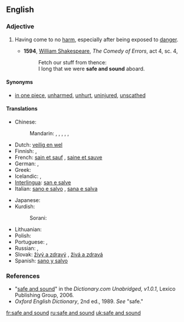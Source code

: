 ==English==

===Adjective===
{{en-adj|pos=[[safe]] [[and]] [[sound]]|-}}

# {{idiom}} Having come to no [[harm]], especially after being exposed to [[danger]].
#* '''1594''', [[w:William_Shakespeare|William Shakespeare]], ''The Comedy of Errors'', act 4, sc. 4,
#*: Fetch our stuff from thence:
#*: I long that we were '''safe and sound''' aboard.

====Synonyms====
* [[in one piece]], [[unharmed]], [[unhurt]], [[uninjured]], [[unscathed]]

====Translations====
{{trans-top|having come to no harm}}
* Chinese:
*: Mandarin: {{t|zh|安好|tr=ānhǎo|sc=Hani}}, {{t|zh|平安|tr=píng'ān|sc=Hani}}, {{t|zh|亳髮無傷|sc=Hani}}, {{t|zh|亳发无伤|tr=bòfāwúshāng|sc=Hani}}, {{t|zh|安然無恙|sc=Hani}}, {{t|zh|安然无恙|tr=ānránwúyàng|sc=Hani}}
* Dutch: [[veilig en wel]]
* Finnish: {{t+|fi|kunnossa}}, {{t-|fi|turvassa}}
* French: [[sain et sauf]] {{m}}, [[saine et sauve]] {{f}}
* German: {{t|de|wohlbehalten}}, {{t|de|ganz und heil}}
* Greek: {{t|el|σώος και αβλαβής|sc=Grek}}
* Icelandic: {{t-|is|heill á húfi|m}}, {{t-|is|heilu og höldnu}}
* [[Interlingua]]: [[san e salve]]
* Italian: [[sano e salvo]] {{m}}, [[sana e salva]] {{f}}
{{trans-mid}}
* Japanese: {{t|ja|無事|tr=ぶじに, buji-ni|alt=無事に|sc=Jpan}}
* Kurdish:
*: Sorani: {{t|ku|ساغ و سه‌لیم|tr=sAgh u saleem|sc=ku-Arab}}
* Lithuanian: {{t-|lt|sveikas ir gyvas|xs=Lithuanian}}
* Polish: {{t|pl|cały i zdrowy}}
* Portuguese: {{t-|pt|são e salvo|m}}, {{t-|pt|sã e salva|f}}
* Russian: {{t-|ru|в целости и сохранности|tr=v tsélosti i sokhránnosti|sc=Cyrl}}, {{t|ru|цел и невредим|tr=cel i nevredím|sc=Cyrl}}
* Slovak: [[živý a zdravý]] {{m}}, [[živá a zdravá]] {{f}}
* Spanish: [[sano y salvo]]
{{trans-bottom}}

===References===
* "[http://dictionary.reference.com/search?r=2&q=safe%20and%20sound safe and sound]" in the ''Dictionary.com Unabridged, v1.0.1'', Lexico Publishing Group, 2006.
* ''Oxford English Dictionary'', 2nd ed., 1989.  ''See'' "safe."

[[fr:safe and sound]]
[[ru:safe and sound]]
[[uk:safe and sound]]